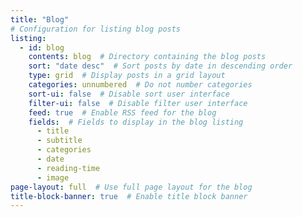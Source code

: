 ```yaml
---
title: "Blog"
# Configuration for listing blog posts
listing:
  - id: blog
    contents: blog  # Directory containing the blog posts
    sort: "date desc"  # Sort posts by date in descending order
    type: grid  # Display posts in a grid layout
    categories: unnumbered  # Do not number categories
    sort-ui: false  # Disable sort user interface
    filter-ui: false  # Disable filter user interface
    feed: true  # Enable RSS feed for the blog
    fields:  # Fields to display in the blog listing
      - title
      - subtitle
      - categories
      - date
      - reading-time
      - image
page-layout: full  # Use full page layout for the blog
title-block-banner: true  # Enable title block banner
---
```

